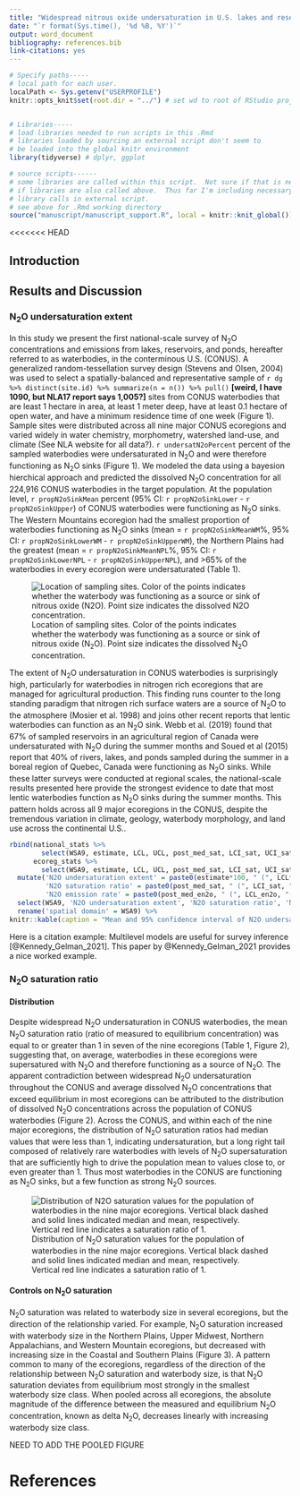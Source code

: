 ```yaml
---
title: "Widespread nitrous oxide undersaturation in U.S. lakes and reservoirs"
date: "`r format(Sys.time(), '%d %B, %Y')`"
output: word_document
bibliography: references.bib
link-citations: yes
---
```


```r
# Specify paths-----
# local path for each user.
localPath <- Sys.getenv("USERPROFILE")
knitr::opts_knit$set(root.dir = "../") # set wd to root of RStudio project


# Libraries-----
# load libraries needed to run scripts in this .Rmd
# libraries loaded by sourcing an external script don't seem to
# be loaded into the global knitr environment
library(tidyverse) # dplyr, ggplot

```

```r
# source scripts------
# some libraries are called within this script.  Not sure if that is necessary
# if libraries are also called above.  Thus far I'm including necessary
# library calls in external script.
# see above for .Rmd working directory
source("manuscript/manuscript_support.R", local = knitr::knit_global())
```

<<<<<<< HEAD

## Introduction

## Results and Discussion
  
### N~2~O undersaturation extent  
In this study we present the first national-scale survey of N~2~O concentrations and emissions from lakes, reservoirs, and ponds, hereafter referred to as waterbodies, in the conterminous U.S. (CONUS). A generalized random-tessellation survey design (Stevens and Olsen, 2004) was used to select a spatially-balanced and representative sample of `r dg %>% distinct(site.id) %>% summarize(n = n()) %>% pull()` **[weird, I have 1090, but NLA17 report says 1,005?]** sites from CONUS waterbodies that are least 1 hectare in area, at least 1 meter deep, have at least 0.1 hectare of open water, and have a minimum residence time of one week (Figure 1). Sample sites were distributed across all nine major CONUS ecoregions and varied widely in water chemistry, morphometry, watershed land-use, and climate (See NLA website for all data?). `r undersatN2oPercent` percent of the sampled waterbodies were undersaturated in N~2~O and were therefore functioning as N~2~O sinks (Figure 1). We modeled the data using a bayesion hierchical approach and predicted the dissolved N~2~O concentration for all 224,916 CONUS waterbodies in the target population. At the population level, `r propN2oSinkMean` percent (95% CI: `r propN2oSinkLower` - `r propN2oSinkUpper`) of CONUS waterbodies were functioning as N~2~O sinks. The Western Mountains ecoregion had the smallest proportion of waterbodies functioning as N~2~O sinks (mean = `r propN2oSinkMeanWM`%, 95% CI: `r propN2oSinkLowerWM` - `r propN2oSinkUpperWM`), the Northern Plains had the greatest (mean = `r propN2oSinkMeanNPL`%, 95% CI: `r propN2oSinkLowerNPL` - `r propN2oSinkUpperNPL`), and >65% of the waterbodies in every ecoregion were undersaturated (Table 1).  

![Location of sampling sites.  Color of the points indicates whether the waterbody was functioning as a source or sink of nitrous oxide (N~2~O).  Point size indicates the dissolved N~2~O concentration.](manuscript_figures/figure1.png)
  
The extent of N~2~O undersaturation in CONUS waterbodies is surprisingly high, particularly for waterbodies in nitrogen rich ecoregions that are managed for agricultural production.  This finding  runs counter to the long standing paradigm that nitrogen rich surface waters are a source of N~2~O to the atmosphere (Mosier et al. 1998) and joins other recent reports that lentic waterbodies can function as an N~2~O sink.  Webb et al. (2019) found that 67% of sampled reservoirs in an agricultural region of Canada were undersaturated with N~2~O during the summer months and Soued et al (2015) report that 40% of rivers, lakes, and ponds sampled during the summer in a boreal region of Quebec, Canada were functioning as N~2~O sinks.  While these latter surveys were conducted at regional scales, the national-scale results presented here provide the strongest evidence to date that most lentic waterbodies function as N~2~O sinks during the summer months.  This pattern holds across all 9 major ecoregions in the CONUS, despite the tremendous variation in climate, geology, waterbody morphology, and land use across the continental U.S..



```r
rbind(national_stats %>% 
        select(WSA9, estimate, LCL, UCL, post_med_sat, LCI_sat, UCI_sat, post_med_en2o, LCL_en2o, UCL_en2o),
      ecoreg_stats %>% 
        select(WSA9, estimate, LCL, UCL, post_med_sat, LCI_sat, UCI_sat, post_med_en2o, LCL_en2o, UCL_en2o)) %>%
  mutate('N2O undersaturation extent' = paste0(estimate*100, " (", LCL*100, "-", UCL*100, ")"),
         'N2O saturation ratio' = paste0(post_med_sat, " (", LCI_sat, "-", UCI_sat, ")"),
         'N2O emission rate' = paste0(post_med_en2o, " (", LCL_en2o, "-", UCL_en2o, ")")) %>% 
  select(WSA9, 'N2O undersaturation extent', 'N2O saturation ratio', 'N2O emission rate') %>%
  rename('spatial domain' = WSA9) %>%
knitr::kable(caption = "Mean and 95% confidence interval of N2O undersaturation extent, saturation ratio, and emission rate at the national and ecoregional scales")

```


Here is a citation example: Multilevel models are useful for survey inference [@Kennedy_Gelman_2021]. This paper by @Kennedy_Gelman_2021 provides a nice worked example.


### N~2~O saturation ratio
#### Distribution
Despite widespread N~2~O undersaturation in CONUS waterbodies, the mean N~2~O saturation ratio (ratio of measured to equilibrium concentration) was equal to or greater than 1 in seven of the nine ecoregions (Table 1, Figure 2), suggesting that, on average, waterbodies in these ecoregions were supersatured with N~2~O and therefore functioning as a source of N~2~O.  The apparent contradiction between widespread N~2~O undersaturation throughout the CONUS and average dissolved N~2~O concentrations that exceed equilibrium in most ecoregions can be attributed to the distribution of dissolved N~2~O concentrations across the population of CONUS waterbodies (Figure 2).  Across the CONUS, and within each of the nine major ecoregions, the distribution of N~2~O saturation ratios had median values that were less than 1, indicating undersaturation, but a long right tail composed of relatively rare waterbodies with levels of N~2~O supersaturation that are sufficiently high to drive the population mean to values close to, or even greater than 1.  Thus most waterbodies in the CONUS are functioning as N~2~O sinks, but a few function as strong N~2~O sources.

![Distribution of N~2~O saturation values for the population of waterbodies in the nine major ecoregions.  Vertical black dashed and solid lines indicated median and mean, respectively.  Vertical red line indicates a saturation ratio of 1.](manuscript_figures/figure2.tiff)

#### Controls on N~2~O saturation
N~2~O saturation was related to waterbody size in several ecoregions, but the direction of the relationship varied.  For example, N~2~O saturation increased with waterbody size in the Northern Plains, Upper Midwest, Northern Appalachians, and Western Mountain ecoregions, but decreased with increasing size in the Coastal and Southern Plains (Figure 3).  A pattern common to many of the ecoregions, regardless of the direction of the relationship between N~2~O saturation and waterbody size, is that N~2~O saturation deviates from equilibrium most strongly in the smallest waterbody size class.  When pooled across all ecoregions, the absolute magnitude of the difference between the measured and equilibrium N~2~O concentration, known as delta N~2~O, decreases linearly with increasing waterbody size class.

NEED TO ADD THE POOLED FIGURE





# References



